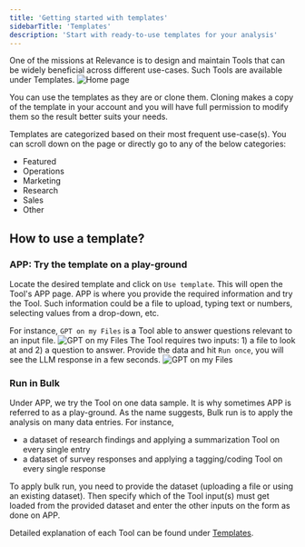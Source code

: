```yaml
---
title: 'Getting started with templates'
sidebarTitle: 'Templates'
description: 'Start with ready-to-use templates for your analysis'
---
```

One of the missions at Relevance is to design and maintain Tools that can be widely beneficial
across different use-cases. Such Tools are available under Templates.
![Home page](/images/templates/templates-page.png)

<Tip>You can use the templates as they are or clone them. 
Cloning makes a copy of the template in your account and you will have full permission to modify them
so the result better suits your needs.</Tip>

Templates are categorized based on their most frequent use-case(s). You can scroll down on the page 
or directly go to any of the below categories:
* Featured
* Operations
* Marketing
* Research
* Sales
* Other

## How to use a template?
### APP: Try the template on a play-ground
Locate the desired template and click on `Use template`. This will open the Tool's APP page.
APP is where you provide the required information and try the Tool. Such information could be 
a file to upload, typing text or numbers, selecting values from a drop-down, etc.

For instance, `GPT on my Files` is a Tool able to answer questions relevant to an input file.
![GPT on my Files](/images/templates/gpt-on-my-files/GPT-on-my-files-form.png)
The Tool requires two inputs: 1) a file to look at and 2) a question to answer.
Provide the data and hit `Run once`, you will see the LLM response in a few seconds.
![GPT on my Files](/images/templates/gpt-on-my-files/GPT-on-my-files-answer.png)

### Run in Bulk
Under APP, we try the Tool on one data sample. It is why sometimes APP is referred to as a play-ground.
As the name suggests, Bulk run is to apply the analysis on many data entries. For instance, 
* a dataset of research findings and applying a summarization Tool on every single entry
* a dataset of survey responses and applying a tagging/coding Tool on every single response

To apply bulk run, you need to provide the dataset (uploading a file or using an existing dataset).
Then specify which of the Tool input(s) must get loaded from the provided dataset and enter the 
other inputs on the form as done on APP.

Detailed explanation of each Tool can be found under [Templates](/templates/introduction).